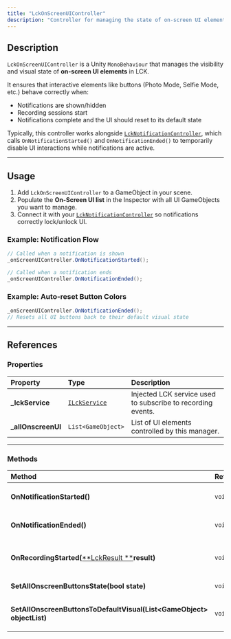 ```yaml
---
title: "LckOnScreenUIController"
description: "Controller for managing the state of on-screen UI elements in LCK, such as photo mode or selfie mode buttons, and coordinating them with notifications."
---
```


## Description

`LckOnScreenUIController` is a Unity `MonoBehaviour` that manages the visibility and visual state of **on-screen UI elements** in LCK.

It ensures that interactive elements like buttons (Photo Mode, Selfie Mode, etc.) behave correctly when:

- Notifications are shown/hidden
- Recording sessions start
- Notifications complete and the UI should reset to its default state

Typically, this controller works alongside [`LckNotificationController`](/api-reference/class/LckNotificationController), which calls `OnNotificationStarted()` and `OnNotificationEnded()` to temporarily disable UI interactions while notifications are active.

---

## Usage

1. Add `LckOnScreenUIController` to a GameObject in your scene.
2. Populate the **On-Screen UI list** in the Inspector with all UI GameObjects you want to manage.
3. Connect it with your [`LckNotificationController`](/api-reference/class/LckNotificationController) so notifications correctly lock/unlock UI.

### Example: Notification Flow

```c#
// Called when a notification is shown
_onScreenUIController.OnNotificationStarted();

// Called when a notification ends
_onScreenUIController.OnNotificationEnded();
```

### Example: Auto-reset Button Colors

```c#
_onScreenUIController.OnNotificationEnded();
// Resets all UI buttons back to their default visual state
```

---

## References

### Properties

| Property            | Type                                                  | Description                                                 |
| :------------------ | :---------------------------------------------------- | :---------------------------------------------------------- |
| **\_lckService**    | [`ILckService`](/api-reference/interface/ILckService) | Injected LCK service used to subscribe to recording events. |
| **\_allOnscreenUI** | `List<GameObject>`                                    | List of UI elements controlled by this manager.             |

---

### Methods

| Method                                                                                 | Returns | Description                                                                               |
| :------------------------------------------------------------------------------------- | :------ | :---------------------------------------------------------------------------------------- |
| **OnNotificationStarted()**                                                            | `void`  | Disables all UI elements when a notification appears.                                     |
| **OnNotificationEnded()**                                                              | `void`  | Re-enables all UI elements and resets their visuals to default.                           |
| **OnRecordingStarted(**[\*\*LckResult \*\*](/api-reference/class/LckResult)**result)** | `void`  | Event handler: ensures UI is enabled when recording begins successfully.                  |
| **SetAllOnscreenButtonsState(bool state)**                                             | `void`  | Enables or disables all tracked UI GameObjects.                                           |
| **SetAllOnscreenButtonsToDefaultVisual(List\<GameObject\> objectList)**                | `void`  | Resets UI button visuals by calling `SetDefaultButtonColors()` on each `LckScreenButton`. |